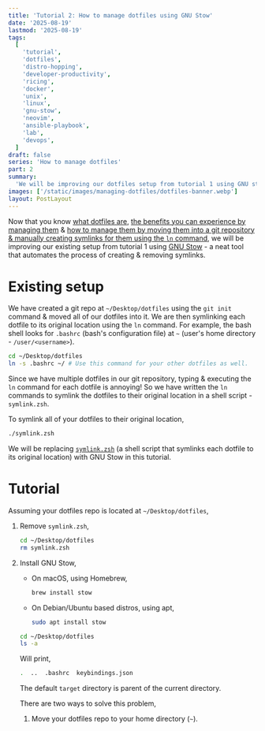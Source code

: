 ```yaml
---
title: 'Tutorial 2: How to manage dotfiles using GNU Stow'
date: '2025-08-19'
lastmod: '2025-08-19'
tags:
  [
    'tutorial',
    'dotfiles',
    'distro-hopping',
    'developer-productivity',
    'ricing',
    'docker',
    'unix',
    'linux',
    'gnu-stow',
    'neovim',
    'ansible-playbook',
    'lab',
    'devops',
  ]
draft: false
series: 'How to manage dotfiles'
part: 2
summary:
  'We will be improving our dotfiles setup from tutorial 1 using GNU stow.'
images: ['/static/images/managing-dotfiles/dotfiles-banner.webp']
layout: PostLayout
---
```


Now that you know
[what dotfiles are](/blog/how-to-manage-dotfiles#what-are-dotfiles),
[the benefits you can experience by managing them](/blog/how-to-manage-dotfiles#why-should-i-care-about-dotfiles)
&
[how to manage them by moving them into a git repository & manually creating symlinks for them using the `ln` command](/blog/how-to-manage-dotfiles#tutorial),
we will be improving our existing setup from tutorial 1 using
[GNU Stow](https://www.gnu.org/software/stow/) - a neat tool that automates the
process of creating & removing symlinks.

# Existing setup

We have created a git repo at `~/Desktop/dotfiles` using the `git init` command
& moved all of our dotfiles into it. We are then symlinking each dotfile to its
original location using the `ln` command. For example, the bash shell looks for
`.bashrc` (bash's configuration file) at `~` (user's home directory -
`/user/<username>`).

```bash
cd ~/Desktop/dotfiles
ln -s .bashrc ~/ # Use this command for your other dotfiles as well.
```

Since we have multiple dotfiles in our git repository, typing & executing the
`ln` command for each dotfile is annoying! So we have written the `ln` commands
to symlink the dotfiles to their original location in a shell script -
`symlink.zsh`.

To symlink all of your dotfiles to their original location,

```bash
./symlink.zsh
```

We will be replacing
[`symlink.zsh`](/blog/how-to-manage-dotfiles#ehh-what-are-symlinks) (a shell
script that symlinks each dotfile to its original location) with GNU Stow in
this tutorial.

# Tutorial

Assuming your dotfiles repo is located at `~/Desktop/dotfiles`,

1. Remove `symlink.zsh`,

   ```bash
   cd ~/Desktop/dotfiles
   rm symlink.zsh
   ```

1. Install GNU Stow,

   - On macOS, using Homebrew,

     ```sh
     brew install stow
     ```

   - On Debian/Ubuntu based distros, using apt,

     ```sh
     sudo apt install stow
     ```

   ```bash
   cd ~/Desktop/dotfiles
   ls -a
   ```

   Will print,

   ```bash
   .  ..  .bashrc  keybindings.json
   ```

   The default `target` directory is parent of the current directory.

   There are two ways to solve this problem,

   1. Move your dotfiles repo to your home directory (`~`).
